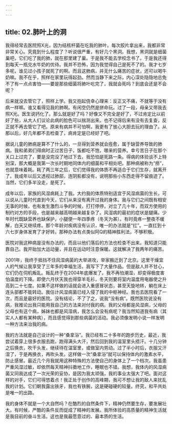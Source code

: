 ```yaml
---
---
---
```

title: 02.肺叶上的洞
---




我得经常去医院照X光，因为结核杆菌在吃我的肺叶。每次胶片拿出来，我都非常非常关心。究竟到什么程度了？听说很严重，有好几个黑洞。我想，黑洞就是细菌巢吧，它们吃了我的肺，就在那里建了巢。于是我不能去学校念书了。于是我还得到每天一瓶兑水牛奶的优待。我并不恐怖，因为我觉得自己是死不了的。我才七岁多呢，谁见过小孩子就死了的啊。而且这肺病，并无什么痛苦的症状，还可以喝牛奶嘛。我不在乎，照样在家里玩得起劲。然而当静下来之际，内心深处隐隐地总免不了有一点点害怕——要是那些细菌将肺叶吃完了，我就会死吗？到底会还是不会呢？

后来就没去管它了，照样上学。我又抱起侥幸心理来：反正又不痛，不就等于没有病一样嘛。谁又看得见我的肺啊。有闲空仍然是拼命玩。过了一段，母亲又带我去照X光。医生说钙化了。那么就是好了吗？好像又不完全是好了，不过肯定比以前好了些，从大人们议论此病的脸色可以揣测出来。也不记得后来有没有去复查，反正就不再去管它了吧。原来有病并不可怕啊，我更有了放心大胆去玩的理由了。从那以后，好几年都不去检查了，病肯定是已经好了吧。

据说儿童的肺病是算不了什么的，一旦得到营养就会痊愈，属于缺营养导致的肺病。我和弟弟们得病时正过苦日子，饭都吃不饱，哪来的营养。幸亏苦日子在那个关口上过完了，要是没完没了地过下去，我恐怕是死路一条。得病的体验谈不上特别深，那大概是我第一次长时期地同体内的细菌和平相处吧。那种病被称为“痨”，也就意味着耗。耗了两三年之后，它们觉得我的体质不再适合于它们生存，就离开了。我成年以后又透视过肺部，连阴影都没有，说明那些小东西走得不留痕迹了。当然，它们多半没走，是死了。

成年以后，家族的风湿病耗上了我。大约我的体质特别适宜于风湿病菌的生长，可以说从儿童时代直到今天，它们从来没有离开过我的身体。我与它们之间既有相安无事的时候，也有发生激烈斗争的时候，打打停停，对立了几十年，而双方使用的制约对方的手段，也是越来越高明越来越复杂了。风湿病的最初的症状是腿痛。少年时代既缺营养也缺保护，小腿便一年四季疼（冬天为甚）。有时竟疼一整夜不缓解，白天又继续疼。那个年龄对疾病没有认识，唯一的办法就是“扛”。一直扛到十六七岁身体发育了才好转。那种办法有点类似阿Q的精神胜利法，不够积极。

医院对我这种病是没有办法的，而且以他们落后的方法也检查不出来。我知道只能靠自己。我开始加大运动量，并且在运动时注意保暖。这就解决了我两年的痛苦。

2001年，我终于抵挡不住风湿病菌的大举进攻，举家搬迁到了北京。这里干燥宜人的气候让我享受了三年多的幸福生活，我写下了大量作品。但是敌人并不甘心，它们仍在伺机叛乱。叛乱终于在2004年底爆发了。我不再怕潮湿，却变得极度害怕温度的下降。即使六月伏天我也得穿羊毛衫，冬天则要将室内温度用电器使之升高到二十七度。如果不这样做的话就会进入重感冒状态，甚至天旋地转，躺在床上连头部都不能转动。我估计风湿病菌已经入侵了我的中枢神经。我也去医院看了一次，而且是最好的医院。没有结论，不了了之，说我“没有病”。既然医院说没有病，我推论出我只能用我自己的方法来对付我的病。我的父母都是风湿病，父母的父母也有这个病，姊妹也都是风湿病，我怎么会没有病呢？我当然知道我有病（其实人人都有某种病），而且感觉得到那些病菌的活动。我必须像发明小说一样发明一种方法来治我的病。

我的方法就是自己设计的一种“桑拿浴”。我已经有二十多年的跑步历史，最近，我尝试着穿上很多衣服去跑，跑得满头大汗，然后回到我的温室里头捂汗。十几分钟之后换衣，吹干头发，继续待在温室里，或做室内劳动。过了半小时后，衣服又汗湿了，于是再换衣，再吹头发。这样做一次“桑拿浴”就可以保持体内的激素水平，防止感冒。最近几个月我就用这种特殊的方法使自己的身体上了一个档次。我虽患严重风湿过敏，却依然每天精神抖擞地工作，睡眠也不错。我想，我体内的风湿病菌又同我达成了一次光荣的妥协，是因为我太顽强，我的事业太强大了吧。面对这样的对手，它们可得悠着点！我正处于创作的高峰期，我可不想让我的敌人来扰乱我的计划。它们朝我露出铁牙，我也有铁腕，这是硬碰硬的较量。终究，和平共处是唯一的出路。

我的身体不就是一个大自然吗？在酷烈的自然条件下，精神仍然要生存，要发展壮大。有时候，严酷的条件反而促成了精神的发展。我所体验的高质量的精神生活就是我目前的奋斗生活。这也是我最愿意过的、最本质的生活。